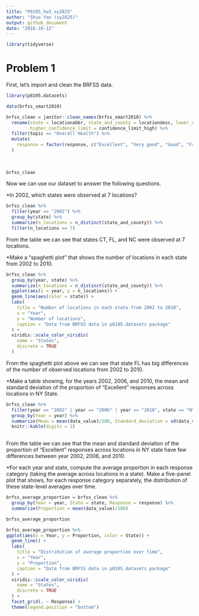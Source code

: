 ```yaml
---
title: "P8105_hw3_sy2825"
author: "Shuo Yan (sy2825)"
output: github_document
date: "2018-10-12"
---
```



```r
library(tidyverse)
```

# Problem 1

First, let's import and clean the BRFSS data.

```r
library(p8105.datasets)

data(brfss_smart2010)

brfss_clean = janitor::clean_names(brfss_smart2010) %>%
  rename(state = locationabbr, state_and_county = locationdesc, lower_confidence_limit = confidence_limit_low, 
         higher_confidence_limit = confidence_limit_high) %>%
  filter(topic == "Overall Health") %>%
  mutate(
    response = factor(response, c("Excellent", "Very good", "Good", "Fair", "Poor"))
  )
  
  
 
brfss_clean

```

Now we can use our dataset to answer the following questions.

*In 2002, which states were observed at 7 locations?

```r
brfss_clean %>%
  filter(year == "2002") %>%
  group_by(state) %>%
  summarize(n_locations = n_distinct(state_and_county)) %>%
  filter(n_locations == 7)
```

From the table we can see that states CT, FL, and NC were observed at 7 locations.

*Make a “spaghetti plot” that shows the number of locations in each state from 2002 to 2010.

```r
brfss_clean %>%
  group_by(year, state) %>%
  summarize(n_locations = n_distinct(state_and_county)) %>%
  ggplot(aes(x = year, y = n_locations)) +
  geom_line(aes(color = state)) +
  labs(
    title = "Number of locations in each state from 2002 to 2010",
    x = "Year",
    y = "Number of locations",
    caption = "Data from BRFSS data in p8105.datasets package"
  ) +
  viridis::scale_color_viridis(
    name = "States", 
    discrete = TRUE
  )

```
From the spaghetti plot above we can see that state FL has big differences of the number of observed locations from 2002 to 2010.

*Make a table showing, for the years 2002, 2006, and 2010, the mean and standard deviation of the proportion of “Excellent” responses across locations in NY State.

```r
brfss_clean %>%
  filter(year == "2002" | year == "2006" | year == "2010", state == "NY", response == "Excellent") %>%
  group_by(Year = year) %>%
  summarize(Mean = mean(data_value)/100, Standard_deviation = sd(data_value)/100) %>%
  knitr::kable(digits = 2)
  
```

From the table we can see that the mean and standard deviation of the proportion of "Excellent" responses across locations in NY state have few differences between year 2002, 2006, and 2010.

*For each year and state, compute the average proportion in each response category (taking the average across locations in a state). Make a five-panel plot that shows, for each response category separately, the distribution of these state-level averages over time.

```r
brfss_average_proportion = brfss_clean %>%
  group_by(Year = year, State = state, Response = response) %>%
  summarize(Proportion = mean(data_value)/100)

brfss_average_proportion

brfss_average_proportion %>%
ggplot(aes(x = Year, y = Proportion, color = State)) +
  geom_line() +
  labs(
    title = "Distribution of average proportion over time",
    x = "Year",
    y = "Proportion",
    caption = "Data from BRFSS data in p8105.datasets package"
  ) +
  viridis::scale_color_viridis(
    name = "States", 
    discrete = TRUE
  ) +
  facet_grid(. ~ Response) +
  theme(legend.position = "bottom")

```

